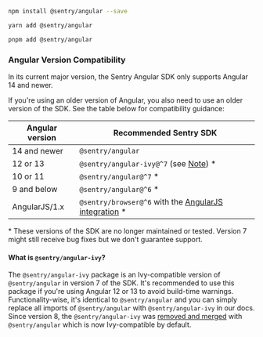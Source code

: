 ```bash {tabTitle:npm}
npm install @sentry/angular --save
```

```bash {tabTitle:yarn}
yarn add @sentry/angular
```

```bash {tabTitle:pnpm}
pnpm add @sentry/angular
```

### Angular Version Compatibility

In its current major version, the Sentry Angular SDK only supports Angular 14 and newer.

If you're using an older version of Angular, you also need to use an older version of the SDK. See the table below for compatibility guidance:

| Angular version | Recommended Sentry SDK                                                                                 |
| --------------- | ------------------------------------------------------------------------------------------------------ |
| 14 and newer    | `@sentry/angular`                                                                                      |
| 12 or 13        | `@sentry/angular-ivy@^7` (see [Note](#what-is-sentryangular-ivy)) *                                    |
| 10 or 11        | `@sentry/angular@^7` *                                                                                 |
| 9 and below     | `@sentry/angular@^6` *                                                                                 |
| AngularJS/1.x   | `@sentry/browser@^6` with the [AngularJS integration](/platforms/javascript/guides/angular/angular1) * |

\* These versions of the SDK are no longer maintained or tested. Version 7 might still receive bug fixes but we don't guarantee support.

#### What is `@sentry/angular-ivy`?

The `@sentry/angular-ivy` package is an Ivy-compatible version of `@sentry/angular` in version 7 of the SDK. It's recommended to use this package if you're using Angular 12 or 13 to avoid build-time warnings.
Functionality-wise, it's identical to `@sentry/angular` and you can simply replace all imports of `@sentry/angular` with `@sentry/angular-ivy` in our docs.
Since version 8, the `@sentry/angular-ivy` was [removed and merged](./migration/v7-to-v8/#supported-versions) with `@sentry/angular` which is now Ivy-compatible by default.
